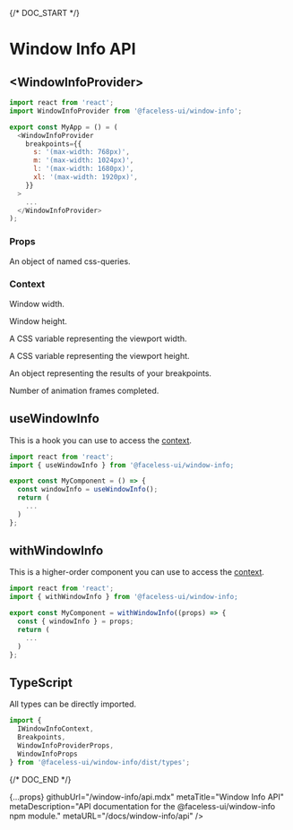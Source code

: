 
{/* DOC_START */}

# Window Info API

## \<WindowInfoProvider\>

```js
import react from 'react';
import WindowInfoProvider from '@faceless-ui/window-info';

export const MyApp = () = (
  <WindowInfoProvider
    breakpoints={{
      s: '(max-width: 768px)',
      m: '(max-width: 1024px)',
      l: '(max-width: 1680px)',
      xl: '(max-width: 1920px)',
    }}
  >
    ...
  </WindowInfoProvider>
);
```

### Props

<PropName
  name="breakpoints"
  type="object"
  required
/>

An object of named css-queries.

<PropName
  name="children"
  type="React.ReactNode"
  required
/>

### Context

<PropName
  name="width"
  type="number"
  isContextProp
/>

Window width.

<PropName
  name="height"
  type="number"
  isContextProp
/>

Window height.

<PropName
  name="--vw"
  type="number"
  isContextProp
/>

A CSS variable representing the viewport width.

<PropName
  name="--vh"
  type="number"
  isContextProp
/>

A CSS variable representing the viewport height.

<PropName
  name="breakpoints"
  type="object"
  isContextProp
/>

An object representing the results of your breakpoints.

<PropName
  name="eventsFired"
  type="number"
  isContextProp
/>

Number of animation frames completed.

## useWindowInfo

This is a hook you can use to access the [context](#context).

```js
import react from 'react';
import { useWindowInfo } from '@faceless-ui/window-info;

export const MyComponent = () => {
  const windowInfo = useWindowInfo();
  return (
    ...
  )
};
```

## withWindowInfo

This is a higher-order component you can use to access the [context](#context).

```js
import react from 'react';
import { withWindowInfo } from '@faceless-ui/window-info;

export const MyComponent = withWindowInfo((props) => {
  const { windowInfo } = props;
  return (
    ...
  )
};
```

## TypeScript

All types can be directly imported.

```js
import {
  IWindowInfoContext,
  Breakpoints,
  WindowInfoProviderProps,
  WindowInfoProps
} from '@faceless-ui/window-info/dist/types';
```

{/* DOC_END */}

  {...props}
  githubUrl="/window-info/api.mdx"
  metaTitle="Window Info API"
  metaDescription="API documentation for the @faceless-ui/window-info npm module."
  metaURL="/docs/window-info/api"
/>
